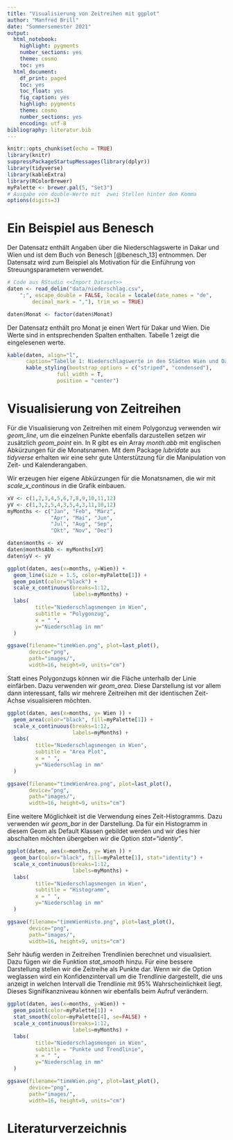 ```yaml
---
title: "Visualisierung von Zeitreihen mit ggplot"
author: "Manfred Brill"
date: "Sommersemester 2021"
output: 
  html_notebook: 
    highlight: pygments
    number_sections: yes
    theme: cosmo
    toc: yes
  html_document: 
    df_print: paged
    toc: yes
    toc_float: yes
    fig_caption: yes
    highligh: pygments
    theme: cosmo
    number_sections: yes
    encoding: utf-8
bibliography: literatur.bib    
---
```


```r
knitr::opts_chunk$set(echo = TRUE)
library(knitr)
suppressPackageStartupMessages(library(dplyr))
library(tidyverse)
library(kableExtra)
library(RColorBrewer)
myPalette <- brewer.pal(5, "Set3")
# Ausgabe von double-Werte mit  zwei Stellen hinter dem Komma
options(digits=3)
```

# Ein Beispiel aus Benesch
Der Datensatz enthält Angaben über die Niederschlagswerte in Dakar und Wien und ist dem Buch
von Benesch [@benesch_13] entnommen.  Der Datensatz wird zum Beispiel als Motivation für die Einführung
von Streuungsparametern verwendet.


```r
# Code aus RStudio <<Import Dataset>>
daten <- read_delim("data/niederschlag.csv", 
    ";", escape_double = FALSE, locale = locale(date_names = "de", 
        decimal_mark = ","), trim_ws = TRUE)

daten$Monat <- factor(daten$Monat)
```

Der Datensatz enthält pro Monat je einen Wert für Dakar und Wien. Die Werte sind in entsprechenden
Spalten enthalten. Tabelle 1 zeigt die eingelesenen werte.
```r
kable(daten, align="l",
      caption="Tabelle 1: Niederschlagswerte in den Städten Wien und Dakar in mm") %>%
      kable_styling(bootstrap_options = c("striped", "condensed"), 
                full_width = T, 
                position = "center")
```

# Visualisierung von Zeitreihen
Für die Visualisierung von Zeitreihen mit einem Polygonzug verwenden wir *geom_line*,
um die einzelnen Punkte ebenfalls darzustellen setzen wir zusätzlich *geom_point* ein.
In R gibt es ein Array *month.abb* mit englischen Abkürzungen für die Monatsnamen. Mit dem Package *lubridate* aus *tidyverse* erhalten wir eine sehr gute Unterstützung
für die Manipulation von Zeit- und Kalenderangaben.

Wir erzeugen hier eigene Abkürzungen für die Monatsnamen, die wir mit  *scale_x_continous* in die Grafik einbauen.

```r
xV <- c(1,2,3,4,5,6,7,8,9,10,11,12)
yV <- c(1,3,2,5,4,3,5,4,3,11,10,12)
myMonths <- c("Jan", "Feb", "März", 
              "Apr", "Mai", "Jun",
              "Jul", "Aug", "Sep", 
              "Okt", "Nov", "Dez")

daten$months <- xV
daten$monthsAbb <- myMonths[xV]
daten$yV <- yV

ggplot(daten, aes(x=months, y=Wien)) + 
  geom_line(size = 1.5, color=myPalette[1]) +
  geom_point(color="black") + 
  scale_x_continuous(breaks=1:12,
                     labels=myMonths) +
  labs(
         title="Niederschlagsmengen in Wien",
         subtitle = "Polygonzug", 
         x = " ",
         y="Niederschlag in mm"
  )

ggsave(filename="timeWien.png", plot=last_plot(), 
       device="png",
       path="images/", 
       width=16, height=9, units="cm")
```

Statt eines Polygonzugs können wir die Fläche unterhalb der Linie einfärben.
Dazu verwenden wir *geom_area*. Diese Darstellung ist vor allem dann interessant,
falls wir mehrere Zeitreihen mit der identischen Zeit-Achse visualisieren möchten.

```r
ggplot(daten, aes(x=months, y= Wien )) + 
  geom_area(color="black", fill=myPalette[1]) +
  scale_x_continuous(breaks=1:12,
                     labels=myMonths) +
  labs(
         title="Niederschlagsmengen in Wien",
         subtitle = "Area Plot", 
         x = " ",
         y="Niederschlag in mm"
  )

ggsave(filename="timeWienArea.png", plot=last_plot(), 
       device="png",
       path="images/", 
       width=16, height=9, units="cm")
```

Eine weitere Möglichkeit ist die Verwendung eines Zeit-Histogramms. Dazu
verwenden wir *geom_bar* in der Darstellung. Da für ein Histogramm
in diesem Geom als Default Klassen gebildet werden und wir dies hier abschalten
möchten übergeben wir die Option *stat="identiy"*.

```r
ggplot(daten, aes(x=months, y= Wien )) + 
  geom_bar(color="black", fill=myPalette[1], stat="identity") +
  scale_x_continuous(breaks=1:12,
                     labels=myMonths) +
  labs(
         title="Niederschlagsmengen in Wien",
         subtitle = "Histogramm", 
         x = " ",
         y="Niederschlag in mm"
  )

ggsave(filename="timeWienHisto.png", plot=last_plot(), 
       device="png",
       path="images/", 
       width=16, height=9, units="cm")
```

Sehr häufig werden in Zeitreihen Trendlinien berechnet und visualisiert. 
Dazu fügen wir die Funktion *stat_smooth* hinzu. Für eine bessere
Darstellung stellen wir die Zeitreihe als Punkte dar.
Wenn wir die Option weglassen wird ein Konfidenzintervall um die Trendlinie
dargestellt, die uns anzeigt in welchen Intervall die Trendlinie mit 95%
Wahrscheinlichkeit liegt. Dieses Signifikanzniveau können wir ebenfalls
beim Aufruf verändern.

```r
ggplot(daten, aes(x=months, y=Wien)) + 
  geom_point(color=myPalette[1]) + 
  stat_smooth(color=myPalette[4], se=FALSE) + 
  scale_x_continuous(breaks=1:12,
                     labels=myMonths) +
  labs(
         title="Niederschlagsmengen in Wien",
         subtitle = "Punkte und Trendlinie", 
         x = " ",
         y="Niederschlag in mm"
  )

ggsave(filename="timeWien.png", plot=last_plot(), 
       device="png",
       path="images/", 
       width=16, height=9, units="cm")
```

# Literaturverzeichnis



